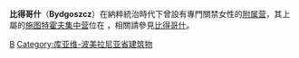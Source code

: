 {{The Holocaust sidebar}}
'''比得哥什'''（'''Bydgoszcz'''）在納粹統治時代下曾設有專門關禁女性的[[附属营|附属营]]，其上屬的[[施图特霍夫集中营|施图特霍夫集中营]]位在{{link-en|施图托沃|Sztutowo}} ，相關請參見[[比得哥什|比得哥什]]。

{{Nazi-stub}}

[[Category:波兰纳粹集中营|B]]
[[Category:库亚维-波美拉尼亚省建筑物|Category:库亚维-波美拉尼亚省建筑物]]